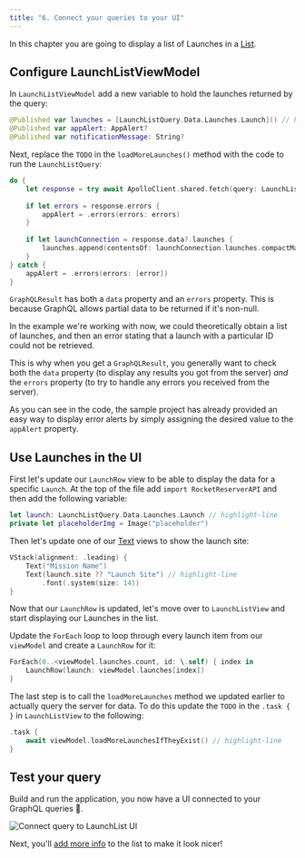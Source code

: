 ```yaml
---
title: "6. Connect your queries to your UI"
---
```


In this chapter you are going to display a list of Launches in a [List](https://developer.apple.com/documentation/swiftui/list).

## Configure LaunchListViewModel

In `LaunchListViewModel` add a new variable to hold the launches returned by the query:

```swift title="LaunchListViewModel.swift"
@Published var launches = [LaunchListQuery.Data.Launches.Launch]() // highlight-line
@Published var appAlert: AppAlert?
@Published var notificationMessage: String?
```

Next, replace the `TODO` in the `loadMoreLaunches()` method with the code to run the `LaunchListQuery`:

```swift title="LaunchListViewModel.swift"
do {
    let response = try await ApolloClient.shared.fetch(query: LaunchListQuery())
    
    if let errors = response.errors {
        appAlert = .errors(errors: errors)
    }
    
    if let launchConnection = response.data?.launches {
        launches.append(contentsOf: launchConnection.launches.compactMap({ $0 }))
    }
} catch {
    appAlert = .errors(errors: [error])
}
```

`GraphQLResult` has both a `data` property and an `errors` property. This is because GraphQL allows partial data to be returned if it's non-null. 

In the example we're working with now, we could theoretically obtain a list of launches, and then an error stating that a launch with a particular ID could not be retrieved. 

This is why when you get a `GraphQLResult`, you generally want to check both the `data` property (to display any results you got from the server) _and_ the `errors` property (to try to handle any errors you received from the server).

As you can see in the code, the sample project has already provided an easy way to display error alerts by simply assigning the desired value to the `appAlert` property.

## Use Launches in the UI

First let's update our `LaunchRow` view to be able to display the data for a specific `Launch`. At the top of the file add `import RocketReserverAPI` and then add the following variable:

```swift title="LaunchRow.swift"
let launch: LaunchListQuery.Data.Launches.Launch // highlight-line
private let placeholderImg = Image("placeholder")
```

Then let's update one of our [Text](https://developer.apple.com/documentation/swiftui/text) views to show the launch site:

```swift title="LaunchRow.swift"
VStack(alignment: .leading) {
    Text("Mission Name")
    Text(launch.site ?? "Launch Site") // highlight-line
        .font(.system(size: 14))
}
```

Now that our `LaunchRow` is updated, let's move over to `LaunchListView` and start displaying our Launches in the list.

Update the `ForEach` loop to loop through every launch item from our `viewModel` and create a `LaunchRow` for it:

```swift title="LaunchListView.swift"
ForEach(0..<viewModel.launches.count, id: \.self) { index in
    LaunchRow(launch: viewModel.launches[index])
}
```

The last step is to call the `loadMoreLaunches` method we updated earlier to actually query the server for data. To do this update the `TODO` in the `.task { }` in `LaunchListView` to the following:

```swift title="LaunchListView.swift"
.task {
    await viewModel.loadMoreLaunchesIfTheyExist() // highlight-line
}
```

## Test your query

Build and run the application, you now have a UI connected to your GraphQL queries 🚀.

<img src="images/connect_query_to_launch_list.png" alt="Connect query to LaunchList UI" class="screenshot"/>

Next, you'll [add more info](tutorial-add-more-info-to-list) to the list to make it look nicer!